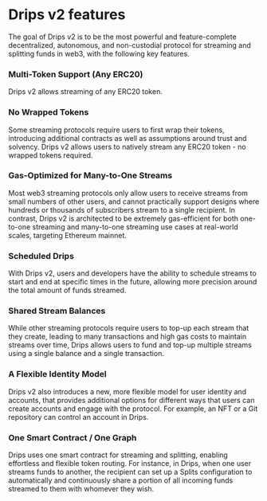 # Drips v2 features

The goal of Drips v2 is to be the most powerful and feature-complete decentralized, autonomous, and non-custodial protocol for streaming and splitting funds in web3, with the following key features.

### Multi-Token Support (Any ERC20)

Drips v2 allows streaming of any ERC20 token.

### No Wrapped Tokens

Some streaming protocols require users to first wrap their tokens, introducing additional contracts as well as assumptions around trust and solvency. Drips v2 allows users to natively stream any ERC20 token - no wrapped tokens required.

### Gas-Optimized for Many-to-One Streams

Most web3 streaming protocols only allow users to receive streams from small numbers of other users, and cannot practically support designs where hundreds or thousands of subscribers stream to a single recipient. In contrast, Drips v2 is architected to be extremely gas-efficient for both one-to-one streaming and many-to-one streaming use cases at real-world scales, targeting Ethereum mainnet.

### Scheduled Drips

With Drips v2, users and developers have the ability to schedule streams to start and end at specific times in the future, allowing more precision around the total amount of funds streamed.

### Shared Stream Balances

While other streaming protocols require users to top-up each stream that they create, leading to many transactions and high gas costs to maintain streams over time, Drips allows users to fund and top-up multiple streams using a single balance and a single transaction.

### A Flexible Identity Model

Drips v2 also introduces a new, more flexible model for user identity and accounts, that provides additional options for different ways that users can create accounts and engage with the protocol. For example, an NFT or a Git repository can control an account in Drips.

### One Smart Contract / One Graph

Drips uses one smart contract for streaming and splitting, enabling effortless and flexible token routing. For instance, in Drips, when one user streams funds to another, the recipient can set up a Splits configuration to automatically and continuously share a portion of all incoming funds streamed to them with whomever they wish.
